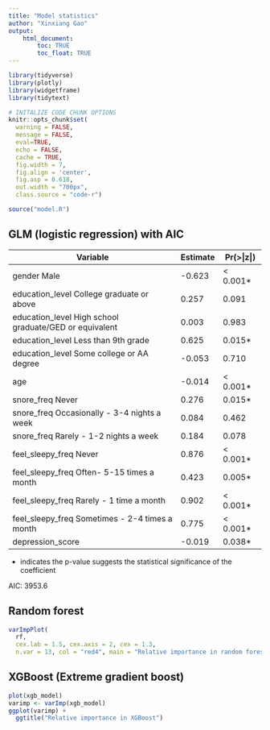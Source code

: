 ```yaml
---
title: "Model statistics"
author: "Xinxiang Gao"
output: 
    html_document:
        toc: TRUE
        toc_float: TRUE
---
```

```r
library(tidyverse)
library(plotly)
library(widgetframe)
library(tidytext)

# INITALIZE CODE CHUNK OPTIONS
knitr::opts_chunk$set(
  warning = FALSE,
  message = FALSE,
  eval=TRUE,
  echo = FALSE,
  cache = TRUE,
  fig.width = 7, 
  fig.align = 'center',
  fig.asp = 0.618,
  out.width = "700px",
  class.source = "code-r")
```

```r
source("model.R")
```

## GLM (logistic regression) with AIC

| Variable | Estimate | Pr(>\|z\|) |
|---------------------------------------------------------|----------|--------------|
| gender Male | -0.623 | < 0.001* |
| education_level College graduate or above | 0.257 | 0.091 |
| education_level High school graduate/GED or equivalent | 0.003 | 0.983 |
| education_level Less than 9th grade | 0.625 | 0.015*|
| education_level Some college or AA degree | -0.053 | 0.710 |
| age | -0.014 | < 0.001*|
| snore_freq Never | 0.276 | 0.015*|
| snore_freq Occasionally - 3-4 nights a week | 0.084 | 0.462 |
| snore_freq Rarely - 1-2 nights a week | 0.184 | 0.078 |
| feel_sleepy_freq Never | 0.876 | < 0.001* |
| feel_sleepy_freq Often- 5-15 times a month | 0.423 | 0.005* |
| feel_sleepy_freq Rarely - 1 time a month | 0.902 | < 0.001* |
| feel_sleepy_freq Sometimes - 2-4 times a month | 0.775 | < 0.001* |
| depression_score | -0.019 | 0.038* |

* indicates the p-value suggests the statistical significance of the coefficient

AIC: 3953.6

## Random forest

```r
varImpPlot(
  rf,
  cex.lab = 1.5, cex.axis = 2, cex = 1.3,
  n.var = 13, col = "red4", main = "Relative importance in random forest", pch = 16)
```

## XGBoost (Extreme gradient boost)

```r
plot(xgb_model)
varimp <- varImp(xgb_model)
ggplot(varimp) +
  ggtitle("Relative importance in XGBoost")
```

